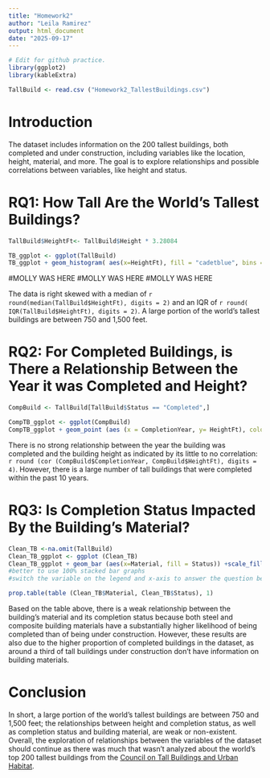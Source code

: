 ---
title: "Homework2"
author: "Leila Ramirez"
output: html_document
date: "2025-09-17"
---

```{r}
# Edit for github practice.
library(ggplot2)
library(kableExtra)

TallBuild <- read.csv ("Homework2_TallestBuildings.csv")
```

# Introduction

The dataset includes information on the 200 tallest buildings, both completed and under construction, including variables like the location, height, material, and more. The goal is to explore relationships and possible correlations between variables, like height and status.

# RQ1: How Tall Are the World's Tallest Buildings?

```{r}
TallBuild$HeightFt<- TallBuild$Height * 3.28084

TB_ggplot <- ggplot(TallBuild)
TB_ggplot + geom_histogram( aes(x=HeightFt), fill = "cadetblue", bins = 30, na.rm = TRUE) + labs (title = "Height of the World's Tallest Buildings", x = "Buidling Height (ft)", y= "Frequency") + xlim(750, 3500) + ylim (0, 50)
```
#MOLLY WAS HERE
#MOLLY WAS HERE
#MOLLY WAS HERE

The data is right skewed with a median of `r round(median(TallBuild$HeightFt), digits = 2)` and an IQR of `r round( IQR(TallBuild$HeightFt), digits = 2)`. A large portion of the world's tallest buildings are between 750 and 1,500 feet.

# RQ2: For Completed Buildings, is There a Relationship Between the Year it was Completed and Height?

```{r}
CompBuild <- TallBuild[TallBuild$Status == "Completed",]

CompTB_ggplot <- ggplot(CompBuild)
CompTB_ggplot + geom_point (aes (x = CompletionYear, y= HeightFt), color = "darkslategray3", size = 2, shape = 18) + labs (title = "Completion Year and Height", x = "Year of Completion", y = "Building Height (ft)")

```

There is no strong relationship between the year the building was completed and the building height as indicated by its little to no correlation: `r round (cor (CompBuild$CompletionYear, CompBuild$HeightFt), digits = 4)`. However, there is a large number of tall buildings that were completed within the past 10 years.

# RQ3: Is Completion Status Impacted By the Building's Material?

```{r}
Clean_TB <-na.omit(TallBuild)
Clean_TB_ggplot <- ggplot (Clean_TB)
Clean_TB_ggplot + geom_bar (aes(x=Material, fill = Status)) +scale_fill_manual (values = c("Completed" = "darkolivegreen3", "Under construction" = "coral3"))
#better to use 100% stacked bar graphs
#switch the variable on the legend and x-axis to answer the question better

```

```{r}
prop.table(table (Clean_TB$Material, Clean_TB$Status), 1)
```

Based on the table above, there is a weak relationship between the building's material and its completion status because both steel and composite building materials have a substantially higher likelihood of being completed than of being under construction. However, these results are also due to the higher proportion of completed buildings in the dataset, as around a third of tall buildings under construction don't have information on building materials.

# Conclusion

In short, a large portion of the world's tallest buildings are between 750 and 1,500 feet; the relationships between height and completion status, as well as completion status and building material, are weak or non-existent. Overall, the exploration of relationships between the variables of the dataset should continue as there was much that wasn't analyzed about the world's top 200 tallest buildings from the [Council on Tall Buildings and Urban Habitat](https://www.skyscrapercenter.com/buildings).


